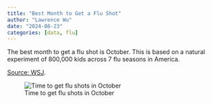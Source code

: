 ```yaml
---
title: "Best Month to Get a Flu Shot"
author: "Lawrence Wu"
date: "2024-08-23"
categories: [data, flu]
---
```


The best month to get a flu shot is October. This is based on a natural experiment of 800,000 kids across 7 flu seasons in America.

[Source: WSJ](https://www.wsj.com/health/yes-there-is-a-best-month-to-get-your-flu-shot-03bf2e00?mod=hp_lista_pos2).

![Time to get flu shots in October](best_time_flu_shot.png)